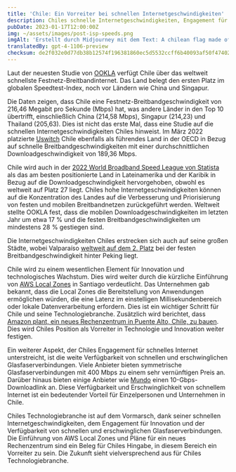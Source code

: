```yaml
---
title: 'Chile: Ein Vorreiter bei schnellen Internetgeschwindigkeiten'
description: Chiles schnelle Internetgeschwindigkeiten, Engagement für Innovation und die Verfügbarkeit von erschwinglichem Glasfaserinternet positionieren das Land als Vorreiter in der Technologiebranche.
pubDate: 2023-01-17T12:00:00Z
img: ~/assets/images/post-isp-speeds.png
imgAlt: 'Erstellt durch Midjourney mit dem Text: A chilean flag made of fiber optics, tech concept art, chile, high definition, detailed, realistic, colorful, hopeful --v 4 --ar 3:2'
translatedBy: gpt-4-1106-preview
checksum: de2f032e0d77db38b12574f196381860ec5d5532ccff6b40093af50f47402b97
---
```


Laut der neuesten Studie von [OOKLA](https://www.ookla.com/articles/global-index-internet-speed-growth-2022) verfügt Chile über das weltweit schnellste Festnetz-Breitbandinternet. Das Land belegt den ersten Platz im globalen Speedtest-Index, noch vor Ländern wie China und Singapur.

Die Daten zeigen, dass Chile eine Festnetz-Breitbandgeschwindigkeit von 216,46 Megabit pro Sekunde (Mbps) hat, was andere Länder in den Top 10 übertrifft, einschließlich China (214,58 Mbps), Singapur (214,23) und Thailand (205,63). Dies ist nicht das erste Mal, dass eine Studie auf die schnellen Internetgeschwindigkeiten Chiles hinweist. Im März 2022 platzierte [Uswitch](https://www.uswitch.com/broadband/global-broadband-index/) Chile ebenfalls als führendes Land in der OECD in Bezug auf schnelle Breitbandgeschwindigkeiten mit einer durchschnittlichen Downloadgeschwindigkeit von 189,36 Mbps.

Chile wird auch in der [2022 World Broadband Speed League von Statista](https://es.statista.com/grafico/18015/paises-latinoamericanos-con-mejor-velocidad-de-internet/) als das am besten positionierte Land in Lateinamerika und der Karibik in Bezug auf die Downloadgeschwindigkeit hervorgehoben, obwohl es weltweit auf Platz 27 liegt. Chiles hohe Internetgeschwindigkeiten können auf die Konzentration des Landes auf die Verbesserung und Priorisierung von festen und mobilen Breitbandnetzen zurückgeführt werden. Weltweit stellte OOKLA fest, dass die mobilen Downloadgeschwindigkeiten im letzten Jahr um etwa 17 % und die festen Breitbandgeschwindigkeiten um mindestens 28 % gestiegen sind.

Die Internetgeschwindigkeiten Chiles erstrecken sich auch auf seine großen Städte, wobei Valparaíso [weltweit auf dem 2. Platz](https://www.ookla.com/articles/global-index-cities-announcement) bei der festen Breitbandgeschwindigkeit hinter Peking liegt.

Chile wird zu einem wesentlichen Element für Innovation und technologisches Wachstum. Dies wird weiter durch die kürzliche Einführung von [AWS Local Zones](https://www.datacenterdynamics.com/en/news/aws-launches-local-zones-in-perth-and-santiago/) in Santiago verdeutlicht. Das Unternehmen gab bekannt, dass die Local Zones die Bereitstellung von Anwendungen ermöglichen würden, die eine Latenz im einstelligen Millisekundenbereich oder lokale Datenverarbeitung erfordern. Dies ist ein wichtiger Schritt für Chile und seine Technologiebranche. Zusätzlich wird berichtet, dass [Amazon plant, ein neues Rechenzentrum in Puente Alto, Chile, zu bauen](https://www.biobiochile.cl/noticias/economia/negocios-y-empresas/2022/07/27/amazon-inicia-solicitud-para-la-construccion-de-un-datacenter-en-puente-alto.shtml). Dies wird Chiles Position als Vorreiter in Technologie und Innovation weiter festigen.

Ein weiterer Aspekt, der Chiles Engagement für schnelles Internet unterstreicht, ist die weite Verfügbarkeit von schnellen und erschwinglichen Glasfaserverbindungen. Viele Anbieter bieten symmetrische Glasfaserverbindungen mit 400 Mbps zu einem sehr vernünftigen Preis an. Darüber hinaus bieten einige Anbieter wie [Mundo](https://www.tumundo.cl/fibra-10g/) einen 10-Gbps-Downloadlink an. Diese Verfügbarkeit und Erschwinglichkeit von schnellem Internet ist ein bedeutender Vorteil für Einzelpersonen und Unternehmen in Chile.

Chiles Technologiebranche ist auf dem Vormarsch, dank seiner schnellen Internetgeschwindigkeiten, dem Engagement für Innovation und der Verfügbarkeit von schnellen und erschwinglichen Glasfaserverbindungen. Die Einführung von AWS Local Zones und Pläne für ein neues Rechenzentrum sind ein Beleg für Chiles Hingabe, in diesem Bereich ein Vorreiter zu sein. Die Zukunft sieht vielversprechend aus für Chiles Technologiebranche.
